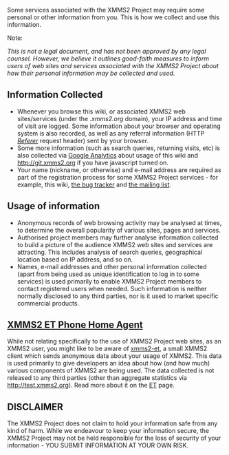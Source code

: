 Some services associated with the XMMS2 Project may require some personal or other information from you. This is how we collect and use this information.

;Note:
''This is not a legal document, and has not been approved by any legal counsel. However, we believe it outlines good-faith measures to inform users of web sites and services associated with the XMMS2 Project about how their personal information may be collected and used.''

== Information Collected ==
* Whenever you browse this wiki, or associated XMMS2 web sites/services (under the ''.xmms2.org'' domain), your IP address and time of visit are logged. Some information about your browser and operating system is also recorded, as well as any referral information (HTTP ''[http://www.w3.org/Protocols/rfc2616/rfc2616-sec14.html#sec14.36 Referer]'' request header) sent by your browser.
* Some more information (such as search queries, returning visits, etc) is also collected via [http://google.com/analytics Google Analytics] about usage of this wiki and http://git.xmms2.org if you have javascript turned on.
* Your name (nickname, or otherwise) and e-mail address are required as part of the registration process for some XMMS2 Project services - for example, this wiki, [http://bugs.xmms2.org the bug tracker] and [http://lists.xmms2.org/cgi-bin/mailman/listinfo/xmms2-devel the mailing list].

== Usage of information ==
* Anonymous records of web browsing activity may be analysed at times, to determine the overall popularity of various sites, pages and services.
* Authorised project members may further analyse information collected to build a picture of the audience XMMS2 web sites and services are attracting. This includes analysis of search queries, geographical location based on IP address, and so on.
* Names, e-mail addresses and other personal information collected (apart from being used as unique identification to log in to some services) is used primarily to enable XMMS2 Project members to contact registered users when needed. Such information is neither normally disclosed to any third parties, nor is it used to market specific commercial products.

== [[ET|XMMS2 ET Phone Home Agent]] ==
While not relating specifically to the use of XMMS2 Project web sites, as an XMMS2 user, you might like to be aware of [[ET|xmms2-et]], a small XMMS2 client which sends anonymous data about your usage of XMMS2. This data is used primarily to give developers an idea about how (and how much) various components of XMMS2 are being used. The data collected is not released to any third parties (other than aggregate statistics via http://test.xmms2.org). Read more about it on the [[ET]] page.

== DISCLAIMER ==
The XMMS2 Project does not claim to hold your information safe from any kind of harm. While we endeavour to keep your information secure, the XMMS2 Project may not be held responsible for the loss of security of your information - YOU SUBMIT INFORMATION AT YOUR OWN RISK.